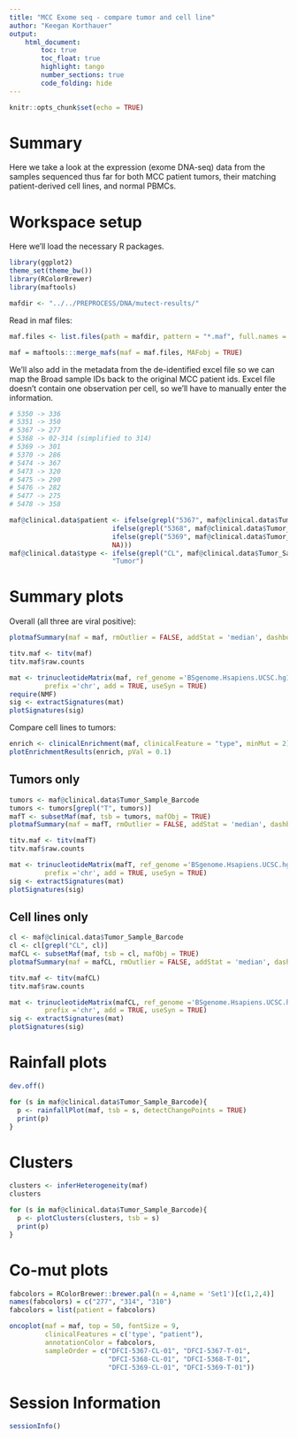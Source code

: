 ```yaml
---
title: "MCC Exome seq - compare tumor and cell line"
author: "Keegan Korthauer"
output: 
    html_document:
        toc: true
        toc_float: true
        highlight: tango
        number_sections: true
        code_folding: hide
---
```


```r
knitr::opts_chunk$set(echo = TRUE)
```

# Summary

Here we take a look at the expression (exome DNA-seq) data from the samples sequenced 
thus far for both MCC patient tumors, their matching patient-derived cell 
lines, and normal PBMCs.

# Workspace setup

Here we'll load the necessary R packages.

```r
library(ggplot2)
theme_set(theme_bw())
library(RColorBrewer) 
library(maftools)

mafdir <- "../../PREPROCESS/DNA/mutect-results/"
```

Read in maf files:

```r
maf.files <- list.files(path = mafdir, pattern = "*.maf", full.names = TRUE)

maf = maftools:::merge_mafs(maf = maf.files, MAFobj = TRUE)
```

We'll also add in the metadata from the de-identified excel file so we can map
the Broad sample IDs back to the original MCC patient ids. Excel file doesn't 
contain one observation per cell, so we'll have to manually enter the information.

```r
# 5350 -> 336
# 5351 -> 350
# 5367 -> 277
# 5368 -> 02-314 (simplified to 314)
# 5369 -> 301
# 5370 -> 286
# 5474 -> 367
# 5473 -> 320
# 5475 -> 290
# 5476 -> 282
# 5477 -> 275 
# 5478 -> 358

maf@clinical.data$patient <- ifelse(grepl("5367", maf@clinical.data$Tumor_Sample_Barcode), "277",
                          ifelse(grepl("5368", maf@clinical.data$Tumor_Sample_Barcode), "314",
                          ifelse(grepl("5369", maf@clinical.data$Tumor_Sample_Barcode), "310",
                          NA)))
maf@clinical.data$type <- ifelse(grepl("CL", maf@clinical.data$Tumor_Sample_Barcode), "Cell Line",
                          "Tumor")
```

# Summary plots

Overall (all three are viral positive): 

```r
plotmafSummary(maf = maf, rmOutlier = FALSE, addStat = 'median', dashboard = TRUE, titvRaw = FALSE)
```

```r
titv.maf <- titv(maf)
titv.maf$raw.counts
```

```r
mat <- trinucleotideMatrix(maf, ref_genome ='BSgenome.Hsapiens.UCSC.hg19',
         prefix ='chr', add = TRUE, useSyn = TRUE)
require(NMF)
sig <- extractSignatures(mat)
plotSignatures(sig)
```

Compare cell lines to tumors:

```r
enrich <- clinicalEnrichment(maf, clinicalFeature = "type", minMut = 2)
plotEnrichmentResults(enrich, pVal = 0.1)
```

## Tumors only

```r
tumors <- maf@clinical.data$Tumor_Sample_Barcode
tumors <- tumors[grepl("T", tumors)]
mafT <- subsetMaf(maf, tsb = tumors, mafObj = TRUE)
plotmafSummary(maf = mafT, rmOutlier = FALSE, addStat = 'median', dashboard = TRUE, titvRaw = FALSE)
```

```r
titv.maf <- titv(mafT)
titv.maf$raw.counts
```

```r
mat <- trinucleotideMatrix(mafT, ref_genome ='BSgenome.Hsapiens.UCSC.hg19',
         prefix ='chr', add = TRUE, useSyn = TRUE)
sig <- extractSignatures(mat)
plotSignatures(sig)
```

## Cell lines only

```r
cl <- maf@clinical.data$Tumor_Sample_Barcode
cl <- cl[grepl("CL", cl)]
mafCL <- subsetMaf(maf, tsb = cl, mafObj = TRUE)
plotmafSummary(maf = mafCL, rmOutlier = FALSE, addStat = 'median', dashboard = TRUE, titvRaw = FALSE)
```

```r
titv.maf <- titv(mafCL)
titv.maf$raw.counts
```

```r
mat <- trinucleotideMatrix(mafCL, ref_genome ='BSgenome.Hsapiens.UCSC.hg19',
         prefix ='chr', add = TRUE, useSyn = TRUE)
sig <- extractSignatures(mat)
plotSignatures(sig)
```

# Rainfall plots

```r
dev.off()
```

```r
for (s in maf@clinical.data$Tumor_Sample_Barcode){
  p <- rainfallPlot(maf, tsb = s, detectChangePoints = TRUE)
  print(p)
}
```

# Clusters

```r
clusters <- inferHeterogeneity(maf)
clusters

for (s in maf@clinical.data$Tumor_Sample_Barcode){
  p <- plotClusters(clusters, tsb = s)
  print(p)
}
```



# Co-mut plots

```r
fabcolors = RColorBrewer::brewer.pal(n = 4,name = 'Set1')[c(1,2,4)]
names(fabcolors) = c("277", "314", "310")
fabcolors = list(patient = fabcolors)

oncoplot(maf = maf, top = 50, fontSize = 9, 
         clinicalFeatures = c('type', "patient"),
         annotationColor = fabcolors, 
         sampleOrder = c("DFCI-5367-CL-01", "DFCI-5367-T-01",
                         "DFCI-5368-CL-01", "DFCI-5368-T-01",
                         "DFCI-5369-CL-01", "DFCI-5369-T-01"))
```

# Session Information

```r
sessionInfo()
```
